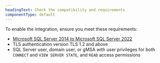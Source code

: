 ```yaml
---
headingText: Check the compatibility and requirements
componentType: default
---
```


To enable the integration, ensure you meet these requirements:

* [Microsoft SQL Server 2014 to Microsoft SQL Server 2022](https://learn.microsoft.com/en-us/troubleshoot/sql/releases/download-and-install-latest-updates)
* TLS authentication version TLS 1.2 and above
* SQL Server user, domain user, or gMSA with user privileges for both `CONNECT` and `VIEW SERVER STATE`, and `READ` access permissions
